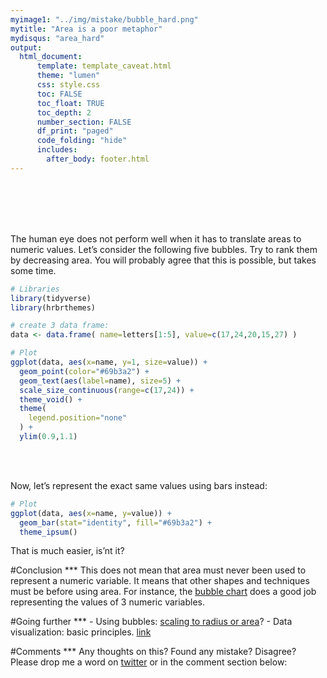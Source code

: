 ```yaml
---
myimage1: "../img/mistake/bubble_hard.png"
mytitle: "Area is a poor metaphor"
mydisqus: "area_hard"
output:
  html_document:
      template: template_caveat.html
      theme: "lumen"
      css: style.css
      toc: FALSE
      toc_float: TRUE
      toc_depth: 2
      number_section: FALSE
      df_print: "paged"
      code_folding: "hide"
      includes: 
        after_body: footer.html
---
```


<br><br><br><br>
<div class="mycontent">

The human eye does not perform well when it has to translate areas to numeric values. Let's consider the following five bubbles. Try to rank them by decreasing area. You will probably agree that this is possible, but takes some time.  

```r
# Libraries
library(tidyverse)
library(hrbrthemes)

# create 3 data frame:
data <- data.frame( name=letters[1:5], value=c(17,24,20,15,27) )

# Plot
ggplot(data, aes(x=name, y=1, size=value)) +
  geom_point(color="#69b3a2") +
  geom_text(aes(label=name), size=5) +
  scale_size_continuous(range=c(17,24)) +
  theme_void() +
  theme(
    legend.position="none"
  ) +
  ylim(0.9,1.1)
```


<br><br>



Now, let's represent the exact same values using bars instead:

```r
# Plot
ggplot(data, aes(x=name, y=value)) +
  geom_bar(stat="identity", fill="#69b3a2") +
  theme_ipsum()
```

That is much easier, is'nt it?





#Conclusion
***
This does not mean that area must never been used to represent a numeric variable. It means that other shapes and techniques must be before using area. For instance, the [bubble chart](https://www.data-to-viz.com/graph/bubble.html) does a good job representing the values of 3 numeric variables.




#Going further
***
- Using bubbles: [scaling to radius or area](https://www.data-to-viz.com/caveat/radius_or_area.html)? 
- Data visualization: basic principles. [link](http://paldhous.github.io/ucb/2016/dataviz/week2.html)



#Comments
***
Any thoughts on this? Found any mistake? Disagree? Please drop me a word on [twitter](https://twitter.com/R_Graph_Gallery) or in the comment section below:
<br>



</div>













